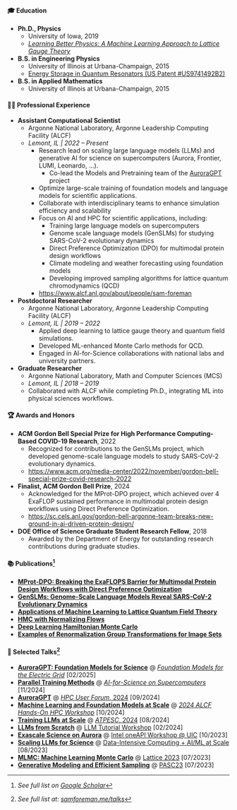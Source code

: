 #### 🎓 Education

- **Ph.D., Physics**  
    - University of Iowa, 2019  
    - [_Learning Better Physics: A Machine Learning Approach to Lattice Gauge Theory_](https://www.proquest.com/openview/95d7f7c12da8da8aa5ead3ac0f6ca0e8/1?cbl=18750&diss=y&pq-origsite=gscholar)

- **B.S. in Engineering Physics**  
    - University of Illinois at Urbana-Champaign, 2015
    - [Energy Storage in Quantum Resonators (US Patent #US9741492B2)](https://patents.google.com/patent/US9741492B2/en)

- **B.S. in Applied Mathematics**
    - University of Illinois at Urbana-Champaign, 2015

#### 🧑‍🔬 Professional Experience

- **Assistant Computational Scientist**  
    - Argonne National Laboratory, Argonne Leadership Computing Facility (ALCF)  
    - *Lemont, IL | 2022 – Present*
        - Research lead on scaling large language models (LLMs) and generative AI for science on supercomputers (Aurora, Frontier, LUMI, Leonardo, ...).
            - Co-lead the Models and Pretraining team of the [AuroraGPT](https://auroragpt.anl.gov) project
        - Optimize large-scale training of foundation models and language models for scientific applications.  
        - Collaborate with interdisciplinary teams to enhance simulation efficiency and scalability
        - Focus on AI and HPC for scientific applications, including:
            - Training large language models on supercomputers
            - Genome scale language models (GenSLMs) for studying SARS-CoV-2 evolutionary dynamics
            - Direct Preference Optimization (DPO) for multimodal protein design workflows
            - Climate modeling and weather forecasting using foundation models
            - Developing improved sampling algorithms for lattice quantum chromodynamics (QCD)
        - [https://www.alcf.anl.gov/about/people/sam-foreman](https://www.alcf.anl.gov/about/people/sam-foreman)

- **Postdoctoral Researcher**  
    - Argonne National Laboratory, Argonne Leadership Computing Facility (ALCF)  
    - *Lemont, IL | 2019 – 2022*  
        - Applied deep learning to lattice gauge theory and quantum field simulations.
        - Developed ML-enhanced Monte Carlo methods for QCD.
        - Engaged in AI-for-Science collaborations with national labs and university partners.

- **Graduate Researcher**
    - Argonne National Laboratory, Math and Computer Sciences (MCS) 
    - *Lemont, IL | 2018 – 2019*  
    - Collaborated with ALCF while completing Ph.D., integrating ML into physical sciences workflows.

#### 🏆 Awards and Honors

- **ACM Gordon Bell Special Prize for High Performance Computing-Based COVID-19 Research**, 2022
  - Recognized for contributions to the GenSLMs project, which developed genome-scale language models to study SARS-CoV-2 evolutionary dynamics.
  - [https://www.acm.org/media-center/2022/november/gordon-bell-special-prize-covid-research-2022](https://www.acm.org/media-center/2022/november/gordon-bell-special-prize-covid-research-2022)

- **Finalist, ACM Gordon Bell Prize**, 2024
  - Acknowledged for the MProt-DPO project, which achieved over 4 ExaFLOP sustained performance in multimodal protein design workflows using Direct Preference Optimization.
  - [https://sc.cels.anl.gov/gordon-bell-argonne-team-breaks-new-ground-in-ai-driven-protein-design/](https://sc.cels.anl.gov/gordon-bell-argonne-team-breaks-new-ground-in-ai-driven-protein-design/)

- **DOE Office of Science Graduate Student Research Fellow**, 2018
  - Awarded by the Department of Energy for outstanding research contributions during graduate studies.

#### 📚 Publications[^publications]

- [**MProt-DPO: Breaking the ExaFLOPS Barrier for Multimodal Protein Design Workflows with Direct Preference Optimization**](https://www.researchgate.net/publication/387390653_MProt-DPO_Breaking_the_ExaFLOPS_Barrier_for_Multimodal_Protein_Design_Workflows_with_Direct_Preference_Optimization)
- [**GenSLMs: Genome-Scale Language Models Reveal SARS-CoV-2 Evolutionary Dynamics**](https://doi.org/10.1177/10943420231184990)
- [**Applications of Machine Learning to Lattice Quantum Field Theory**](https://arxiv.org/abs/2202.05838)
- [**HMC with Normalizing Flows**](https://arxiv.org/abs/2112.01586)
- [**Deep Learning Hamiltonian Monte Carlo**](https://arxiv.org/abs/2105.03418)
- [**Examples of Renormalization Group Transformations for Image Sets**](https://journals.aps.org/pre/abstract/10.1103/PhysRevE.98.052129)
   
[^publications]: *See full list on [Google Scholar](https://scholar.google.com/citations?user=vV_1zDwAAAAJ&hl=en)*

#### 🎤 Selected Talks[^talks]

- [**AuroraGPT: Foundation Models for Science**](https://samforeman.me/talks/aurora-gpt-fm-for-electric-grid/) @ [_Foundation Models for the Electric Grid_](https://www.alcf.anl.gov/alcf-ai-science-training-series) [02/2025]
- [**Parallel Training Methods**](https://samforeman.me/talks/ai-for-science-2024/) @ [_AI-for-Science on Supercomputers_](https://www.alcf.anl.gov/alcf-ai-science-training-series) [11/2024]
- [**AuroraGPT**](https://samforeman.me/talks/hpc-user-forum/) @ [_HPC User Forum_, 2024](https://www.hpcuserforum.com/hpc-user-forum-fall-2024/) [09/2024]
- [**Machine Learning and Foundation Models at Scale**](https://samforeman.me/talks/alcf-hpc-workshop-2024/) @ [_2024 ALCF Hands-On HPC Workshop_](https://www.alcf.anl.gov/events/2024-alcf-hands-hpc-workshop) [10/2024]
- [**Training LLMs at Scale**](https://samforeman.me/talks/llms-at-scale/) @ [_ATPESC_, 2024](https://extremecomputingtraining.anl.gov/atpesc-2024/) [08/2024]
- [**LLMs from Scratch**](https://saforem2.github.io/llm-workshop-talk) @ [LLM Tutorial Workshop](https://github.com/argonne-lcf/llm-workshop) [02/2024]
- [**Exascale Science on Aurora**](https://saforem2.github.io/oneapi-talk) @ [Intel oneAPI Workshop @ UIC](https://www.alcf.anl.gov/events/alcf-hands-hpc-workshop) [10/2023]
- [**Scaling LLMs for Science**](https://saforem2.github.io/scaling4science) @ [Data-Intensive Computing + AI/ML at Scale](https://events.cels.anl.gov/event/426/overview) [08/2023]
- [**MLMC: Machine Learning Monte Carlo**](https://saforem2.github.io/lattice23) @ [Lattice 2023](https://indico.fnal.gov/event/57249/contributions/271305/) [07/2023]
- [**Generative Modeling and Efficient Sampling**](https://saforem2.github.io/lqcd-pasc23/) @ [PASC23](https://pasc23.pasc-conference.org/) [07/2023]

[^talks]: *See full list at: [samforeman.me/talks](https://samforeman.me/talks/)*


